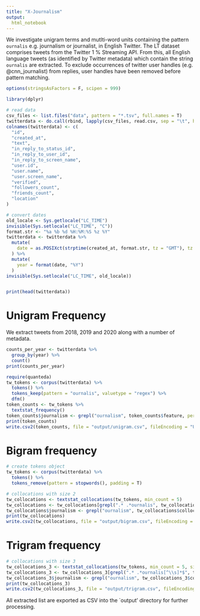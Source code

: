 ```yaml
---
title: "X-Journalism"
output:
  html_notebook
---
```


We investigate unigram terms and mutlti-word units containing the pattern `ournalis` e.g. journalism or journalist, in English Twitter. The LT dataset comprises tweets from the Twitter 1 % Streaming API. From this, all English language tweets (as identified by Twitter metadata) which contain the string `ournalis` are extracted. To exclude occurrences of twitter user handles (e.g. @cnn_journalist) from replies, user handles have been removed before pattern matching. 

```r
options(stringsAsFactors = F, scipen = 999)

library(dplyr)

# read data 
csv_files <- list.files("data", pattern = "*.tsv", full.names = T)
twitterdata <- do.call(rbind, lapply(csv_files, read.csv, sep = "\t", header = F, encoding = "UTF-8"))
colnames(twitterdata) <- c(
  "id", 
  "created_at", 
  "text", 
  "in_reply_to_status_id", 
  "in_reply_to_user_id", 
  "in_reply_to_screen_name",
  "user.id",
  "user.name",
  "user.screen_name",
  "verified",
  "followers_count",
  "friends_count",
  "location"
)

# convert dates
old_locale <- Sys.getlocale("LC_TIME")
invisible(Sys.setlocale("LC_TIME", "C"))
format.str <- "%a %b %d %H:%M:%S %z %Y"
twitterdata <- twitterdata %>% 
  mutate(
    date = as.POSIXct(strptime(created_at, format.str, tz = "GMT"), tz = "GMT")
  ) %>%
  mutate(
    year = format(date, "%Y")
  )
invisible(Sys.setlocale("LC_TIME", old_locale))


print(head(twitterdata))
```

# Unigram Frequency

We extract tweets from 2018, 2019 and 2020 along with a number of metadata.

```r
counts_per_year <- twitterdata %>%
  group_by(year) %>%
  count()
print(counts_per_year)
```

```r
require(quanteda)
tw_tokens <- corpus(twitterdata) %>%
  tokens() %>%
  tokens_keep(pattern = "ournalis", valuetype = "regex") %>%
  dfm()
token_counts <- tw_tokens %>%
  textstat_frequency()
token_counts$journalism <- grepl("ournalism", token_counts$feature, perl = T)
print(token_counts)
write.csv2(token_counts, file = "output/unigram.csv", fileEncoding = "UTF-8")
```

# Bigram frequency

```r
# create tokens object
tw_tokens <- corpus(twitterdata) %>%
  tokens() %>%
  tokens_remove(pattern = stopwords(), padding = T)

# collocations with size 2
tw_collocations <- textstat_collocations(tw_tokens, min_count = 5)
tw_collocations <- tw_collocations[grepl(".* .*ournalis", tw_collocations$collocation, perl = T), ]
tw_collocations$journalism <- grepl("ournalism", tw_collocations$collocation, perl = T)
print(tw_collocations)
write.csv2(tw_collocations, file = "output/bigram.csv", fileEncoding = "UTF-8")
```

# Trigram frequency

```r
# collocations with size 3
tw_collocations_3 <- textstat_collocations(tw_tokens, min_count = 5, size = 3)
tw_collocations_3 <- tw_collocations_3[grepl(".* .*ournalis[^\\s]*$", tw_collocations_3$collocation, perl = T), ]
tw_collocations_3$journalism <- grepl("ournalism", tw_collocations_3$collocation, perl = T)
print(tw_collocations_3)
write.csv2(tw_collocations_3, file = "output/trigram.csv", fileEncoding = "UTF-8")
```

All extracted list are exported as CSV into the `output' directory for further processing.

